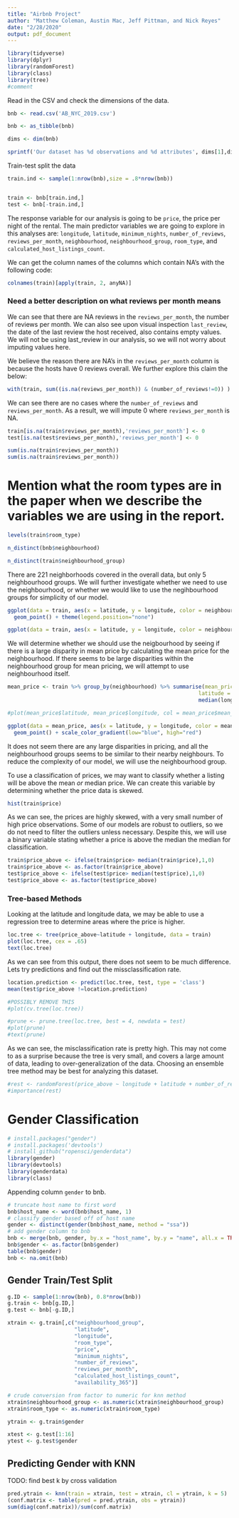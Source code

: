 ```yaml
---
title: "Airbnb Project"
author: "Matthew Coleman, Austin Mac, Jeff Pittman, and Nick Reyes"
date: "2/28/2020"
output: pdf_document
---
```


```r
library(tidyverse)
library(dplyr)
library(randomForest)
library(class)
library(tree)
#comment
```

Read in the CSV and check the dimensions of the data.
```r
bnb <- read.csv('AB_NYC_2019.csv')

bnb <- as_tibble(bnb)

dims <- dim(bnb)

sprintf('Our dataset has %d observations and %d attributes', dims[1],dims[2])
```

Train-test split the data
```r
train.ind <- sample(1:nrow(bnb),size = .8*nrow(bnb))


train <- bnb[train.ind,]
test <- bnb[-train.ind,]

```

The response variable for our analysis is going to be `price`, the price per night of the rental. The main predictor variables we are going to explore in this analyses are: `longitude`, `latitude`, `minimum_nights`, `number_of_reviews`, `reviews_per_month`, `neighbourhood`, `neighbourhood_group`, `room_type`, and `calculated_host_listings_count`.


We can get the column names of the columns which contain NA's with the following code:
```r
colnames(train)[apply(train, 2, anyNA)]
```

### Need a better description on what reviews per month means

We can see that there are NA reviews in the `reviews_per_month`, the number of reviews per month. We can also see upon visual inspection `last_review`, the date of the last review the host received, also contains empty values. We will not be using last_review in our analysis, so we will not worry about imputing values here. 

We believe the reason there are NA's in the `reviews_per_month` column is because the hosts have 0 reviews overall. We further explore this claim the below:

```r
with(train, sum((is.na(reviews_per_month)) & (number_of_reviews!=0)) )
```
We can see there are no cases where the `number_of_reviews` and `reviews_per_month`. As a result, we will impute 0 where `reviews_per_month` is NA.

```r
train[is.na(train$reviews_per_month),'reviews_per_month'] <- 0
test[is.na(test$reviews_per_month),'reviews_per_month'] <- 0

sum(is.na(train$reviews_per_month))
sum(is.na(train$reviews_per_month))
```

# Mention what the room types are in the paper when we describe the variables we are using in the report.

```r
levels(train$room_type)

n_distinct(bnb$neighbourhood)

n_distinct(train$neighbourhood_group)

```
There are 221 neighborhoods covered in the overall data, but only 5 neighbourhood groups. We will further investigate whether we need to use the neighbourhood, or whether we would like to use the negihbourhood groups for simplicity of our model. 

```r
ggplot(data = train, aes(x = latitude, y = longitude, color = neighbourhood)) + 
  geom_point() + theme(legend.position="none")

ggplot(data = train, aes(x = latitude, y = longitude, color = neighbourhood_group)) + 

```

We will determine whether we should use the neigbourhood by seeing if there is a large disparity in mean price by calculating the mean price for the neighbourhood. If there seems to be large disparities within the neighbourhood group for mean pricing, we will attempt to use neighbourhood itself.
```r
mean_price <- train %>% group_by(neighbourhood) %>% summarise(mean_price = mean(price), 
                                                            latitude = median(latitude), longitude = 
                                                            median(longitude)) 

#plot(mean_price$latitude, mean_price$longitude, col = mean_price$mean_price)

ggplot(data = mean_price, aes(x = latitude, y = longitude, color = mean_price)) + 
  geom_point() + scale_color_gradient(low="blue", high="red")
```
It does not seem there are any large disparities in pricing, and all the neighbourhood groups seems to be similar to their nearby neighbours. To reduce the complexity of our model, we will use the neighbourhood group.

To use a classification of prices, we may want to classify whether a listing will be above the mean *or* median price. We can create this variable by determining whether the price data is skewed. 

```r
hist(train$price)
```
As we can see, the prices are highly skewed, with a very small number of high price observations. Some of our models are robust to outliers, so we do not need to filter the outliers unless necessary. Despite this, we will use a binary variable stating whether a price is above the median the median for classification.

```r
train$price_above <- ifelse(train$price> median(train$price),1,0)
train$price_above <- as.factor(train$price_above)
test$price_above <- ifelse(test$price> median(test$price),1,0)
test$price_above <- as.factor(test$price_above)
```

### Tree-based Methods

Looking at the latitude and longitude data, we may be able to use a regression tree to determine areas where the price is higher.

```r
loc.tree <- tree(price_above~latitude + longitude, data = train)
plot(loc.tree, cex = .65)
text(loc.tree)
```

As we can see from this output, there does not seem to be much difference. Lets try predictions and find out the missclassification rate.

```r
location.prediction <- predict(loc.tree, test, type = 'class')
mean(test$price_above !=location.prediction)

#POSSIBLY REMOVE THIS
#plot(cv.tree(loc.tree))

#prune <- prune.tree(loc.tree, best = 4, newdata = test)
#plot(prune)
#text(prune)
```

As we can see, the misclassification rate is pretty high. This may not come to as a surprise because the tree is very small, and covers a large amount of data, leading to over-generalization of the data. Choosing an ensemble tree method may be best for analyzing this dataset.

```r
#rest <- randomForest(price_above ~ longitude + latitude + number_of_reviews + neighbourhood_group, data = train)
#importance(rest)
```

# Gender Classification
```r
# install.packages("gender")
# install.packages('devtools')
# install_github("ropensci/genderdata")
library(gender)
library(devtools)
library(genderdata)
library(class)
```
Appending column `gender` to bnb.
```r
# truncate host name to first word
bnb$host_name <- word(bnb$host_name, 1)
# classify gender based off of host name
gender <- distinct(gender(bnb$host_name, method = "ssa"))
# add gender column to bnb
bnb <- merge(bnb, gender, by.x = "host_name", by.y = "name", all.x = TRUE)
bnb$gender <- as.factor(bnb$gender)
table(bnb$gender)
bnb <- na.omit(bnb)
```

## Gender Train/Test Split
```r
g.ID <- sample(1:nrow(bnb), 0.8*nrow(bnb))
g.train <- bnb[g.ID,]
g.test <- bnb[-g.ID,]

xtrain <- g.train[,c("neighbourhood_group", 
                     "latitude", 
                     "longitude", 
                     "room_type", 
                     "price", 
                     "minimum_nights", 
                     "number_of_reviews", 
                     "reviews_per_month", 
                     "calculated_host_listings_count", 
                     "availability_365")]

# crude conversion from factor to numeric for knn method
xtrain$neighbourhood_group <- as.numeric(xtrain$neighbourhood_group)
xtrain$room_type <- as.numeric(xtrain$room_type)

ytrain <- g.train$gender

xtest <- g.test[1:16]
ytest <- g.test$gender
```

## Predicting Gender with KNN
TODO: find best k by cross validation
```r
pred.ytrain <- knn(train = xtrain, test = xtrain, cl = ytrain, k = 5)
(conf.matrix <- table(pred = pred.ytrain, obs = ytrain))
sum(diag(conf.matrix))/sum(conf.matrix)
```


